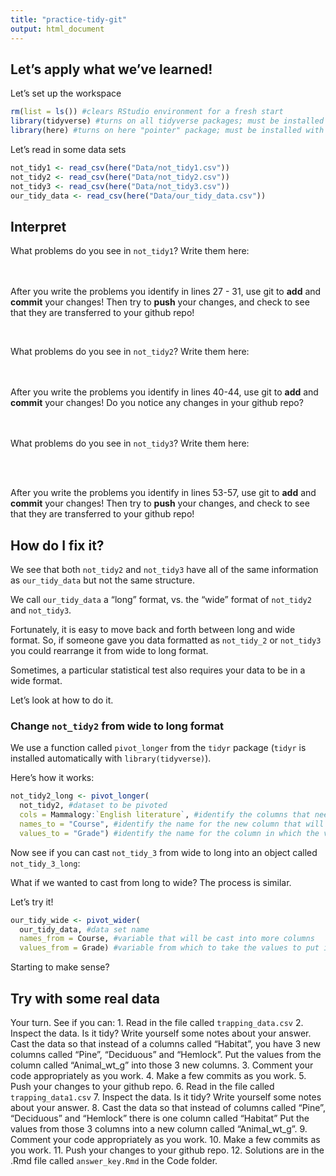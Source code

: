 ```yaml
---
title: "practice-tidy-git"
output: html_document
---
```


## Let's apply what we've learned!

Let's set up the workspace

```r
rm(list = ls()) #clears RStudio environment for a fresh start
library(tidyverse) #turns on all tidyverse packages; must be installed with install.packages("tidyverse) first time
library(here) #turns on here "pointer" package; must be installed with install.packages("here") first time
```

Let's read in some data sets

```r
not_tidy1 <- read_csv(here("Data/not_tidy1.csv"))
not_tidy2 <- read_csv(here("Data/not_tidy2.csv"))
not_tidy3 <- read_csv(here("Data/not_tidy3.csv"))
our_tidy_data <- read_csv(here("Data/our_tidy_data.csv"))
```

## Interpret
What problems do you see in `not_tidy1`? Write them here:





\
\
After you write the problems you identify in lines 27 - 31, use git to **add** and **commit** your changes!
Then try to **push** your changes, and check to see that they are transferred to your github repo!

\

What problems do you see in `not_tidy2`? Write them here:





\
\
After you write the problems you identify in lines 40-44, use git to **add** and **commit** your changes!
Do you notice any changes in your github repo?

\
\
What problems do you see in `not_tidy3`? Write them here:





\
\

After you write the problems you identify in lines 53-57, use git to **add** and **commit** your changes!
Then try to **push** your changes, and check to see that they are transferred to your github repo!
\

## How do I fix it?
We see that both `not_tidy2` and `not_tidy3` have all of the same information as
`our_tidy_data` but not the same structure.

We call `our_tidy_data` a "long" format, vs. the "wide" format of `not_tidy2` and `not_tidy3`.

Fortunately, it is easy to move back and forth between long and wide format.
So, if someone gave you data formatted as `not_tidy_2` or `not_tidy3` you could rearrange it from wide to long format.

Sometimes, a particular statistical test also requires your data to be in a wide format. 

Let's look at how to do it.

### Change `not_tidy2` from wide to long format

We use a function called `pivot_longer` from the `tidyr` package (`tidyr` is installed automatically with `library(tidyverse)`).

Here's how it works:

```r
not_tidy2_long <- pivot_longer(
  not_tidy2, #dataset to be pivoted
  cols = Mammalogy:`English literature`, #identify the columns that need to be cast
  names_to = "Course", #identify the name for the new column that will take all the course names
  values_to = "Grade") #identify the name for the column in which the values will be stored)
```

Now see if you can cast `not_tidy_3` from wide to long into an object called `not_tidy_3_long`:



What if we wanted to cast from long to wide? The process is similar.

Let's try it!

```r
our_tidy_wide <- pivot_wider(
  our_tidy_data, #data set name
  names_from = Course, #variable that will be cast into more columns
  values_from = Grade) #variable from which to take the values to put in the new columns
```

Starting to make sense?

## Try with some real data
Your turn. See if you can:
1. Read in the file called `trapping_data.csv`
2. Inspect the data. Is it tidy? Write yourself some notes about your answer.
Cast the data so that instead of a columns called "Habitat", you have 3 new columns called "Pine", "Deciduous" and "Hemlock". Put the values from the column called "Animal_wt_g" into those 3 new columns.
3. Comment your code appropriately as you work.
4. Make a few commits as you work.
5. Push your changes to your github repo.
6. Read in the file called `trapping_data1.csv` 
7. Inspect the data. Is it tidy? Write yourself some notes about your answer.
8. Cast the data so that instead of columns called "Pine", "Deciduous" and "Hemlock" there is one column called "Habitat" Put the values from those 3 columns into a new column called "Animal_wt_g".
9. Comment your code appropriately as you work.
10. Make a few commits as you work.
11. Push your changes to your github repo.
12. Solutions are in the .Rmd file called `answer_key.Rmd` in the Code folder.
